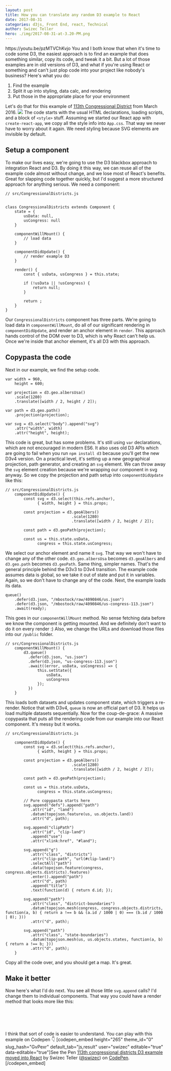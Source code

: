 ```yaml
---
layout: post
title: How you can translate any random D3 example to React
date: 2017-08-31
categories: d3js, Front End, react, Technical
author: Swizec Teller
hero: ./img/2017-08-31-at-3.20-PM.png
---
```


https&#x3A;//youtu.be/pzMTVChKvjo You and I both know that when it's time to code some D3, the easiest approach is to find an example that does something similar, copy its code, and tweak it a bit. But a lot of those examples are in old versions of D3, and what if you're using React or something and can't just plop code into your project like nobody's business? Here's what you do:

1.  Find the example
2.  Split it up into styling, data calc, and rendering
3.  Put those in the appropriate place for your environment

Let's do that for this example of [113th Congressional District](https://bl.ocks.org/mbostock/4657115) from March 2016. ![](./img/2017-08-31-at-3.17-PM.png) The code starts with the usual HTML declarations, loading scripts, and a block of `<style>` stuff. Assuming we started our React app with `create-react-app`, we copy all the style info into `App.css`. That way we never have to worry about it again. We need styling because SVG elements are invisible by default.

## Setup a component

To make our lives easy, we're going to use the D3 blackbox approach to integration React and D3. By doing it this way, we can reuse all of the example code almost without change, and we lose most of React's benefits. Great for slapping code together quickly, but I'd suggest a more structured approach for anything serious. We need a component:

    // src/CongressionalDistricts.js


    class CongressionalDistricts extends Component {
        state = {
            usData: null,
            usCongress: null
        }

        componentWillMount() {
            // load data
        }

        componentDidUpdate() {
            // render example D3
        }

        render() {
            const { usData, usCongress } = this.state;

            if (!usData || !usCongress) {
                return null;
            }

            return ;
        }
    }


Our `CongressionalDistricts` component has three parts. We're going to load data in `componentWillMount`, do all of our significant rendering in `componentDidUpdate`, and render an anchor element in `render`. This approach hands control of the DOM over to D3, which is why React can't help us. Once we're inside that anchor element, it's all D3 with this approach.

## Copypasta the code

Next in our example, we find the setup code.

    var width = 960,
        height = 600;

    var projection = d3.geo.albersUsa()
        .scale(1280)
        .translate([width / 2, height / 2]);

    var path = d3.geo.path()
        .projection(projection);

    var svg = d3.select("body").append("svg")
        .attr("width", width)
        .attr("height", height);

This code is great, but has some problems. It's still using `var` declarations, which are not encouraged in modern ES6. It also uses old D3 APIs which are going to fail when you run `npm install d3` because you'll get the new D3v4 version. On a practical level, it's setting up a new geographical projection, path generator, and creating an `svg` element. We can throw away the `svg` element creation because we're wrapping our component in svg anyway. So we copy the projection and path setup into `componentDidUpdate` like this:

    // src/CongressionalDistricts.js
        componentDidUpdate() {
            const svg = d3.select(this.refs.anchor),
                  { width, height } = this.props;

            const projection = d3.geoAlbers()
                                 .scale(1280)
                                 .translate([width / 2, height / 2]);

            const path = d3.geoPath(projection);

            const us = this.state.usData,
                  congress = this.state.usCongress;

We select our anchor element and name it `svg`. That way we won't have to change any of the other code. `d3.geo.albersUsa` becomes `d3.geoAlbers` and `d3.geo.path` becomes `d3.geoPath`. Same thing, simpler names. That's the general principle behind the D3v3 to D3v4 transition. The example code assumes data is global, so we take it out of state and put it in variables. Again, so we don't have to change any of the code. Next, the example loads its data.

    queue()
        .defer(d3.json, "/mbostock/raw/4090846/us.json")
        .defer(d3.json, "/mbostock/raw/4090846/us-congress-113.json")
        .await(ready);

This goes in our `componentWillMount` method. No sense fetching data before we know the component is getting mounted. And we definitely don't want to do it on every render :) Also, we change the URLs and download those files into our `/public` folder.

    // src/CongressionalDistricts.js
        componentWillMount() {
            d3.queue()
              .defer(d3.json, "us.json")
              .defer(d3.json, "us-congress-113.json")
              .await((error, usData, usCongress) => {
                  this.setState({
                      usData,
                      usCongress
                  });
              })
        }

This loads both datasets and updates component state, which triggers a re-render. Notice that with D3v4, `queue` is now an official part of D3. It helps us load multiple datasets sequentially. Now for the coup-de-grace: A massive copypasta that puts all the rendering code from our example into our React component. It's messy but it works.

    // src/CongressionalDistricts.js

        componentDidUpdate() {
            const svg = d3.select(this.refs.anchor),
                  { width, height } = this.props;

            const projection = d3.geoAlbers()
                                 .scale(1280)
                                 .translate([width / 2, height / 2]);

            const path = d3.geoPath(projection);

            const us = this.state.usData,
                  congress = this.state.usCongress;
                  
            // Pure copypasta starts here
            svg.append("defs").append("path")
               .attr("id", "land")
               .datum(topojson.feature(us, us.objects.land))
               .attr("d", path);

            svg.append("clipPath")
               .attr("id", "clip-land")
               .append("use")
               .attr("xlink:href", "#land");

            svg.append("g")
               .attr("class", "districts")
               .attr("clip-path", "url(#clip-land)")
               .selectAll("path")
               .data(topojson.feature(congress, congress.objects.districts).features)
               .enter().append("path")
               .attr("d", path)
               .append("title")
               .text(function(d) { return d.id; });

            svg.append("path")
               .attr("class", "district-boundaries")
               .datum(topojson.mesh(congress, congress.objects.districts, function(a, b) { return a !== b && (a.id / 1000 | 0) === (b.id / 1000 | 0); }))
               .attr("d", path);

            svg.append("path")
               .attr("class", "state-boundaries")
               .datum(topojson.mesh(us, us.objects.states, function(a, b) { return a !== b; }))
               .attr("d", path);
        }

Copy all the code over, and you should get a map. It's great.

## Make it better

Now here's what I'd do next. You see all those little `svg.append` calls? I'd change them to individual components. That way you could have a render method that looks more like this:

```

  
  
    
```

I think that sort of code is easier to understand. You can play with this example on Codepen 👇 \[codepen_embed height="265" theme_id="0" slug_hash="GvPexr" default_tab="js,result" user="swizec" editable="true" data-editable="true"]See the Pen [113th congressional districts D3 example moved into React](https://codepen.io/swizec/pen/GvPexr/) by Swizec Teller ([@swizec](https://codepen.io/swizec)) on [CodePen](https://codepen.io).\[/codepen_embed]
